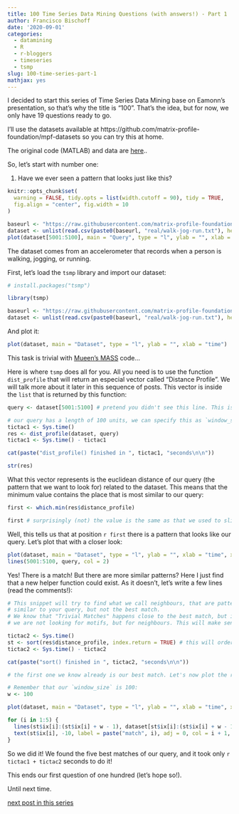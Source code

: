 ```yaml
---
title: 100 Time Series Data Mining Questions (with answers!) - Part 1
author: Francisco Bischoff
date: '2020-09-01'
categories:
  - datamining
  - R
  - r-bloggers
  - timeseries
  - tsmp
slug: 100-time-series-part-1
mathjax: yes
---
```


I decided to start this series of Time Series Data Mining base on Eamonn's presentation, so that's why the title is "100". That's the idea, but for now, we only have 19 questions ready to go.

I'll use the datasets available at https://github.com/matrix-profile-foundation/mpf-datasets so you can try this at home.

The original code (MATLAB) and data are [here](https://www.cs.ucr.edu/~eamonn/HundredQuestions.zip)..

So, let's start with number one:

1. Have we ever seen a pattern that looks just like this?

```r
knitr::opts_chunk$set(
  warning = FALSE, tidy.opts = list(width.cutoff = 90), tidy = TRUE,
  fig.align = "center", fig.width = 10
)
```

```r
baseurl <- "https://raw.githubusercontent.com/matrix-profile-foundation/mpf-datasets/a3a3c08a490dd0df29e64cb45dbb355855f4bcb2/"
dataset <- unlist(read.csv(paste0(baseurl, "real/walk-jog-run.txt"), header = FALSE), use.names = FALSE)
plot(dataset[5001:5100], main = "Query", type = "l", ylab = "", xlab = "time", lwd = 3, col = "darkred")
```

The dataset comes from an accelerometer that records when a person is walking, jogging, or running.

First, let's load the `tsmp` library and import our dataset:

```r
# install.packages("tsmp")

library(tsmp)

baseurl <- "https://raw.githubusercontent.com/matrix-profile-foundation/mpf-datasets/a3a3c08a490dd0df29e64cb45dbb355855f4bcb2/"
dataset <- unlist(read.csv(paste0(baseurl, "real/walk-jog-run.txt"), header = FALSE), use.names = FALSE)
```

And plot it:

```r
plot(dataset, main = "Dataset", type = "l", ylab = "", xlab = "time")
```

This task is trivial with [Mueen's MASS](https://www.cs.unm.edu/~mueen/FastestSimilaritySearch.html) code...

Here is where `tsmp` does all for you. All you need is to use the function `dist_profile` that will return an especial vector called "Distance Profile". We will talk more about it later in this sequence of posts. This vector is inside the `list` that is returned by this function:

```r
query <- dataset[5001:5100] # pretend you didn't see this line. This is the query from the first image above.

# our query has a length of 100 units, we can specify this as `window_size`, but here the function will know it.
tictac1 <- Sys.time()
res <- dist_profile(dataset, query)
tictac1 <- Sys.time() - tictac1

cat(paste("dist_profile() finished in ", tictac1, "seconds\n\n"))

str(res)
```

What this vector represents is the euclidean distance of our query (the pattern that we want to look for) related to the dataset. This means that the minimum value contains the place that is most similar to our query:

```r
first <- which.min(res$distance_profile)

first # surprisingly (not) the value is the same as that we used to slice our query...
```

Well, this tells us that at position `r first` there is a pattern that looks like our query. Let's plot that with a closer look:

```r
plot(dataset, main = "Dataset", type = "l", ylab = "", xlab = "time", xlim = c(4001, 6000))
lines(5001:5100, query, col = 2)
```

Yes! There is a match! But there are more similar patterns? Here I just find that a new helper function could exist. As it doesn't, let's write a few lines (read the comments!):

```r
# This snippet will try to find what we call neighbours, that are patterns that are
# similar to your query, but not the best match.
# We know that "Trivial Matches" happens close to the best match, but in this case
# we are not looking for motifs, but for neighbours. This will make sense in the future.

tictac2 <- Sys.time()
st <- sort(res$distance_profile, index.return = TRUE) # this will order the results and give us the position of them
tictac2 <- Sys.time() - tictac2

cat(paste("sort() finished in ", tictac2, "seconds\n\n"))

# the first one we know already is our best match. Let's now plot the results of three more "matches".

# Remember that our `window_size` is 100:
w <- 100

plot(dataset, main = "Dataset", type = "l", ylab = "", xlab = "time", xlim = c(4500, 6200))

for (i in 1:5) {
  lines(st$ix[i]:(st$ix[i] + w - 1), dataset[st$ix[i]:(st$ix[i] + w - 1)], col = i + 1, lwd = 2)
  text(st$ix[i], -10, label = paste("match", i), adj = 0, col = i + 1, cex = 0.8)
}
```

So we did it! We found the five best matches of our query, and it took only `r tictac1 + tictac2` seconds to do it!

This ends our first question of one hundred (let's hope so!).

Until next time.

[next post in this series](/posts/100-time-series-part-2)
